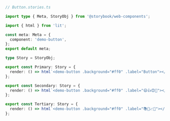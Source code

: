 ```ts
// Button.stories.ts

import type { Meta, StoryObj } from '@storybook/web-components';

import { html } from 'lit';

const meta: Meta = {
  component: 'demo-button',
};
export default meta;

type Story = StoryObj;

export const Primary: Story = {
  render: () => html`<demo-button .background="#ff0" .label="Button"></demo-button>`,
};

export const Secondary: Story = {
  render: () => html`<demo-button .background="#ff0" .label="😄👍😍💯"></demo-button>`,
};

export const Tertiary: Story = {
  render: () => html`<demo-button .background="#ff0" .label="📚📕📈🤓"></demo-button>`,
};
```
